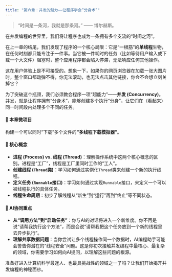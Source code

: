 ```yaml
---
title: "第六章：并发的魅力——让程序学会“分身术”"
---
```


> “时间是一条河，我就是那条河。” —— 博尔赫斯。

在并发编程的世界里，我们将让程序也成为一条拥有多个支流的“时间之河”。

在上一章的结尾，我们发现了程序的一个核心局限：它是“一根筋”的**单线程**生物，在任何时刻都只能专注于一件事。当它被一件耗时的任务（比如等待用户输入或下载一个大文件）阻塞时，整个应用程序都会陷入停滞，无法响应任何其他操作。

这在用户体验上是不可接受的。想象一下，如果你的网页浏览器在加载一张大图片时，整个窗口都动弹不得，你无法滚动，也无法点击其他链接，你会不会想立刻关掉它？

为了突破这个瓶颈，我们必须教会程序一项“超能力”——**并发 (Concurrency)**。并发，就是让程序拥有“分身术”，能够创建多个执行“分身”，让它们在（看起来）同一时间段内处理多个不同的任务。

::: {.callout-note title="开启本章学习"}

#### 📖 本章微项目

构建一个可以同时“下载”多个文件的**“多线程下载模拟器”**。

#### 💎 核心概念

-   **进程 (Process) vs. 线程 (Thread)**：理解操作系统中这两个核心概念的区别。进程是“工厂”，线程是工厂里同时工作的“工人”。
-   **创建线程 (`Thread`类)**：学习如何通过实例化`Thread`类来创建一个新的执行线程。
-   **定义任务 (`Runnable`接口)**：学习如何通过实现`Runnable`接口，来定义一个可以被线程执行的具体任务。
-   **线程生命周期**：初步了解线程从“新生”到“运行”再到“终止”等不同状态。

#### 🤖 AI协同重点

-   **从“调用方法”到“启动任务”**：你与AI的对话将进入一个新维度。你不再是说“请帮我执行这个方法”，而是会说“请帮我把这个任务放到一个新的线程里去异步执行”。
-   **理解共享数据问题**：当你尝试让多个线程操作同一个数据时，AI编程助手可能会警告你潜在的“线程安全”问题。这是你初次接触并发编程中最核心、最复杂的领域，你需要学习如何向AI提问，以理解这些问题的根源。

:::

准备好进入计算机科学最迷人、也最具挑战性的领域之一了吗？让我们开始揭开并发编程的神秘面纱。
